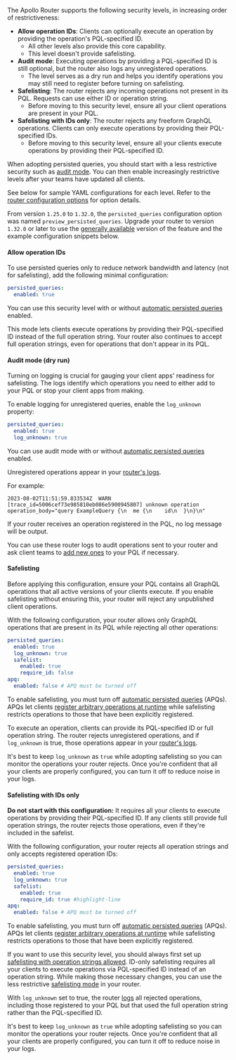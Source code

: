 The Apollo Router supports the following security levels, in increasing order of restrictiveness:

- **Allow operation IDs**: Clients can optionally execute an operation by providing the operation's PQL-specified ID.
  - All other levels also provide this core capability.
  - This level doesn't provide safelisting.
- **Audit mode**: Executing operations by providing a PQL-specified ID is still optional, but the router also logs any unregistered operations.
  - The level serves as a dry run and helps you identify operations you may still need to register before turning on safelisting.
- **Safelisting**: The router rejects any incoming operations not present in its PQL. Requests can use either ID or operation string.
  - Before moving to this security level, ensure all your client operations are present in your PQL.
- **Safelisting with IDs only**: The router rejects any freeform GraphQL operations. Clients can only execute operations by providing their PQL-specified IDs.
  - Before moving to this security level, ensure all your clients execute operations by providing their PQL-specified ID.

When adopting persisted queries, you should start with a less restrictive security such as [audit mode](#audit-mode-dry-run). You can then enable increasingly restrictive levels after your teams have updated all clients.

See below for sample YAML configurations for each level. Refer to the [router configuration options](/router/configuration/persisted-queries#configuration-options) for option details.

<Note>

From version `1.25.0` to `1.32.0`, the `persisted_queries` configuration option was named `preview_persisted_queries`. Upgrade your router to version `1.32.0` or later to use the [generally available](/resources/product-launch-stages/#general-availability) version of the feature and the example configuration snippets below.

</Note>

#### Allow operation IDs

To use persisted queries only to reduce network bandwidth and latency (not for safelisting), add the following minimal configuration:

```yaml title="router.yaml"
persisted_queries:
  enabled: true
```

<Note>

You can use this security level with or without [automatic persisted queries](/router/configuration/in-memory-caching#caching-automatic-persisted-queries-apq) enabled.

</Note>

This mode lets clients execute operations by providing their PQL-specified ID instead of the full operation string.
Your router also continues to accept full operation strings, even for operations that don't appear in its PQL.

#### Audit mode (dry run)

Turning on logging is crucial for gauging your client apps' readiness for safelisting. The logs identify which operations you need to either add to your PQL or stop your client apps from making.

To enable logging for unregistered queries, enable the `log_unknown` property:

```yaml title="router.yaml"
persisted_queries:
  enabled: true
  log_unknown: true
```

<Note>

You can use audit mode with or without [automatic persisted queries](/router/configuration/in-memory-caching#caching-automatic-persisted-queries-apq) enabled.

</Note>

Unregistered operations appear in your [router's logs](/router/configuration/telemetry/exporters/logging/overview).

For example:

```
2023-08-02T11:51:59.833534Z  WARN [trace_id=5006cef73e985810eb086e5900945807] unknown operation operation_body="query ExampleQuery {\n  me {\n    id\n  }\n}\n"
```

If your router receives an operation registered in the PQL, no log message will be output.

You can use these router logs to audit operations sent to your router and ask client teams to [add new ones](/graphos/operations/persisted-queries#3-operation-registration) to your PQL if necessary.

#### Safelisting

<Caution>

Before applying this configuration, ensure your PQL contains all GraphQL operations that all active versions of your clients execute. If you enable safelisting without ensuring this, your router will reject any unpublished client operations.

</Caution>

With the following configuration, your router allows only GraphQL operations that are present in its PQL while rejecting all other operations:

```yaml title="router.yaml"
persisted_queries:
  enabled: true
  log_unknown: true
  safelist:
    enabled: true
    require_id: false
apq:
  enabled: false # APQ must be turned off
```

<Note>

To enable safelisting, you must turn off [automatic persisted queries](/router/configuration/in-memory-caching#caching-automatic-persisted-queries-apq) (APQs). APQs let clients [register arbitrary operations at runtime](#differences-from-automatic-persisted-queries) while safelisting restricts operations to those that have been explicitly registered.

</Note>

To execute an operation, clients can provide its PQL-specified ID or full operation string.
The router rejects unregistered operations, and if `log_unknown` is true, those operations appear in your [router's logs](/router/configuration/telemetry/exporters/logging/overview).

<Tip>

It's best to keep `log_unknown` as `true` while adopting safelisting so you can monitor the operations your router rejects. Once you're confident that all your clients are properly configured, you can turn it off to reduce noise in your logs.

</Tip>

#### Safelisting with IDs only

<Caution>

**Do not start with this configuration:** It requires all your clients to execute operations by providing their PQL-specified ID. If any clients still provide full operation strings, the router rejects those operations, even if they're included in the safelist.

</Caution>

With the following configuration, your router rejects all operation strings and only accepts registered operation IDs:

```yaml title="router.yaml"
persisted_queries:
  enabled: true
  log_unknown: true
  safelist:
    enabled: true
    require_id: true #highlight-line
apq:
  enabled: false # APQ must be turned off
```

<Note>

To enable safelisting, you must turn off [automatic persisted queries](/router/configuration/in-memory-caching#caching-automatic-persisted-queries-apq) (APQs). APQs let clients [register arbitrary operations at runtime](#differences-from-automatic-persisted-queries) while safelisting restricts operations to those that have been explicitly registered.

</Note>

If you want to use this security level, you should always first set up [safelisting with operation strings allowed](#safelisting). ID-only safelisting requires all your clients to execute operations via PQL-specified ID instead of an operation string. While making those necessary changes, you can use the less restrictive [safelisting mode](#safelisting) in your router.

With `log_unknown` set to true, the router [logs](/router/logging) all rejected operations, including those registered to your PQL but that used the full operation string rather than the PQL-specified ID.

<Note>

It's best to keep `log_unknown` as `true` while adopting safelisting so you can monitor the operations your router rejects. Once you're confident that all your clients are properly configured, you can turn it off to reduce noise in your logs.

</Note>

